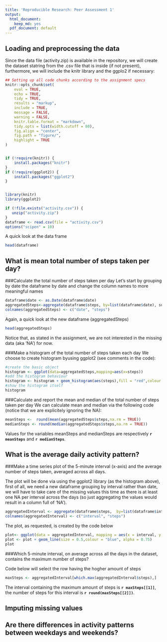 ```yaml
---
title: 'Reproducible Research: Peer Assessment 1'
output:
  html_document:
    keep_md: yes
  pdf_document: default
---
```




## Loading and preprocessing the data
Since the data file (activity.zip) is available in the repository, we will create the dataset statring from the .csv file that is inside
(if not present), furthermore, we will include the knitr library and the ggplo2 if necessary:


```r

## Setting up all code chunks according to the assignment specs
knitr::opts_chunk$set(
    eval = TRUE,
    echo = TRUE,
    tidy = TRUE,
    results = "markup",
    include = TRUE,
    message = FALSE,
    warning = FALSE,
    knitr.table.format = "markdown", 
    tidy.opts = list(width.cutoff = 80), 
    fig.align = "center", 
    fig.path = "figure/", 
    highlight = TRUE
)


if (!require(knitr)) {
    install.packages("knitr")
}
if (!require(ggplot2)) {
    install.packages("ggplot2")
}


library(knitr)
library(ggplot2)

if (!file.exists("activity.csv")) {
   unzip("activity.zip") 
} 
dataframe <- read.csv(file = "activity.csv")
options("scipen" = 10)
```

A quick look at the data frame
```R
head(dataframe)
```



## What is mean total number of steps taken per day?

###Calculate the total number of steps taken per day
Let's start by grouping by date the dataframe by date and change the column names to more meaningful names

```r
dataframe$date <- as.Date(dataframe$date)
aggregatedSteps<-aggregate(dataframe$steps, by=list(dataframe$date), sum)
colnames(aggregatedSteps) <- c("date", "steps")
```

Again, a quick look at the new dataframe (aggregatedSteps)

```r
head(aggregatedSteps)
```

Notice that, as stated in the assignment, we are not interested in the missing data (aka 'NA') for now.

###Make a histogram of the total number of steps taken each day
We choose to create histogram byusing ggplot2 (see comments in the code):

```r
#create the basic object
histogram <- ggplot(data=aggregatedSteps,mapping=aes(x=steps))
#add the histogram behaviour
histogram <- histogram + geom_histogram(aes(steps),fill = "red",colour = "white",alpha = 0.75)
#show the histogram itself
histogram
```

###Calculate and report the mean and median of the total number of steps taken per day
We can calculate mean and median via the following code (notice that we are explicitely ignoring the NA):
```r
meanSteps <-  round(mean(aggregatedSteps$steps,na.rm = TRUE))
medianSteps <- round(median(aggregatedSteps$steps,na.rm = TRUE))
```

Values for the variables meanSteps and medianSteps are respectively __`r meanSteps`__ and __`r medianSteps`__.

## What is the average daily activity pattern?



###Make a time series plot of the 5-minute interval (x-axis) and the average number of steps taken, averaged across all days.

The plot will be done via using the ggplot2 library (as the histogram above), first of all, we need a new dataframe grouping by interval rather than date, we will have to take care of the missing values this time as there is at least one NA per interval across the days (so just aggregating the values would result in a column full of 'NA').


```r
aggregatedInterval <- aggregate(dataframe$steps,  by=list(dataframe$interval), mean, na.action=na.pass, na.rm=TRUE)
colnames(aggregatedInterval) <- c("interval", "steps")
```

The plot, as requested, is created by the code below

```r

plot<- ggplot(data = aggregatedInterval, mapping = aes(x = interval, y = steps));
plot <- plot + geom_line(size = 0.5,colour = "blue", alpha = 0.75)
plot    
```

###Which 5-minute interval, on average across all the days in the dataset, contains the maximum number of steps?

Code below will select the row having the hogher amount of steps

```r
maxSteps <- aggregatedInterval[which.max(aggregatedInterval$steps),]
```

The interval containing the maximum amount of steps is __`r maxSteps[[1]]`__, the number of steps for this interval is __`r round(maxSteps[[2]])`__.

## Imputing missing values



## Are there differences in activity patterns between weekdays and weekends?
